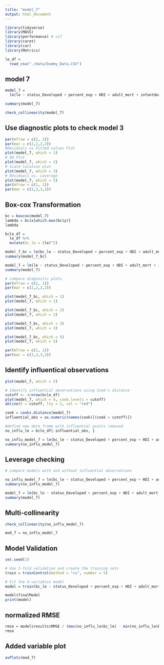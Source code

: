 ```yaml
---
title: "model_7"
output: html_document
---
```


```r
library(tidyverse)
library(MASS)
library(performance) # vif
library(caret)
library(car)
library(Metrics)
```

```r
le_df = 
  read_csv("./data/Dummy_Data.CSV")
```

## model 7

```r
model_7 =
  lm(le ~ status_Developed + percent_exp + HDI + adult_mort + infantdeaths + schooling, data = le_df)

summary(model_7)

check_collinearity(model_7)
```

## Use diagnostic plots to check model 3

```r
par(mfrow = c(2, 2))
par(mar = c(2,2,2,2))
#Residuals vs Fitted values Plot
plot(model_7, which = 1)
# QQ Plot
plot(model_7, which = 2)
# Scale-location plot
plot(model_7, which = 3)
# Residuals vs. Leverage
plot(model_7, which = 5)
par(mfrow = c(1, 1)) 
par(mar = c(3,3,3,3))
```

## Box-cox Transformation

```r
bc = boxcox(model_7)
lambda = bc$x[which.max(bc$y)]
lambda

bcle_df =
  le_df %>% 
  mutate(bc_le = (le)^2)

model_7_bc = lm(bc_le ~ status_Developed + percent_exp + HDI + adult_mort + infantdeaths + schooling, data = bcle_df)
summary(model_7_bc)

model_7 = lm(le ~ status_Developed + percent_exp + HDI + adult_mort + infantdeaths + schooling, data = le_df)
summary(model_7)

# compare diagnostic plots
par(mfrow = c(2, 1))
par(mar = c(2,2,2,2))

plot(model_7_bc, which = 1)  
plot(model_7, which = 1)

plot(model_7_bc, which = 2)  
plot(model_7, which = 2)

plot(model_7_bc, which = 3)  
plot(model_7, which = 3)

plot(model_7_bc, which = 5)  
plot(model_7, which = 5)

par(mfrow = c(1, 1)) 
par(mar = c(3,3,3,3))

```

## Identify influentical observations

```r
plot(model_7, which = 5)

# Identify influential observations using Cook's distance
cutoff <- 4/nrow(bcle_df)
plot(model_7, which = 4, cook.levels = cutoff)
abline(h = cutoff, lty = 2, col = "red")

cook = cooks.distance(model_7)
influential_obs = as.numeric(names(cook)[(cook > cutoff)])

#define new data frame with influential points removed
no_influ_le = bcle_df[-influential_obs, ]

no_influ_model_7 = lm(bc_le ~ status_Developed + percent_exp + HDI + adult_mort + infantdeaths + schooling, data = no_influ_le)
summary(no_influ_model_7)
```

## Leverage checking 

```r
# compare models with and without influential observations

no_influ_model_7 = lm(bc_le ~ status_Developed + percent_exp + HDI + adult_mort + infantdeaths + schooling, data = no_influ_le)
summary(no_influ_model_7)

model_7 = lm(bc_le ~ status_Developed + percent_exp + HDI + adult_mort + infantdeaths + schooling, data = bcle_df)
summary(model_7)

```

## Multi-collinearity

```r
check_collinearity(no_influ_model_7)
```

```r
mod_7 = no_influ_model_7
```


## Model Validation

```r
set.seed(1)

# Use 5-fold validation and create the training sets
train = trainControl(method = "cv", number = 5)

# Fit the 4-variables model
model = train(bc_le ~ status_Developed + percent_exp + HDI + adult_mort + infantdeaths + schooling, data = no_influ_le, trControl = train, method = 'lm', na.action = na.pass)

model$finalModel
print(model)
```

## normalized RMSE

```r
rmse = model$results$RMSE / (max(no_influ_le$bc_le) - min(no_influ_le$bc_le))
rmse
```


## Added variable plot

```r
avPlots(mod_7)
```

